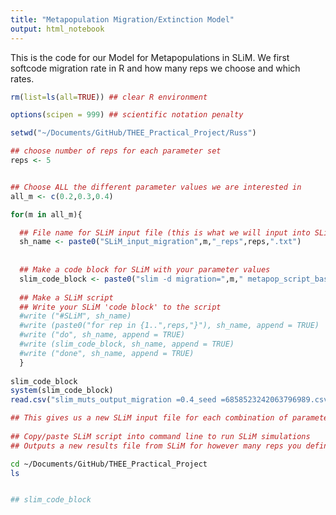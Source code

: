 ```yaml
---
title: "Metapopulation Migration/Extinction Model"
output: html_notebook
---
```


This is the code for our Model for Metapopulations in SLiM.
We first softcode migration rate in R and how many reps we choose and which rates. 

```r

rm(list=ls(all=TRUE)) ## clear R environment

options(scipen = 999) ## scientific notation penalty

setwd("~/Documents/GitHub/THEE_Practical_Project/Russ")

## choose number of reps for each parameter set
reps <- 5


## Choose ALL the different parameter values we are interested in
all_m <- c(0.2,0.3,0.4)

for(m in all_m){

  ## File name for SLiM input file (this is what we will input into SLiM)
  sh_name <- paste0("SLiM_input_migration",m,"_reps",reps,".txt")
  
  
  ## Make a code block for SLiM with your parameter values
  slim_code_block <- paste0("slim -d migration=",m," metapop_script_basic_test.slim")
  
  ## Make a SLiM script
  ## Write your SLiM 'code block' to the script
  #write ("#SLiM", sh_name)
  #write (paste0("for rep in {1..",reps,"}"), sh_name, append = TRUE)
  #write ("do", sh_name, append = TRUE)
  #write (slim_code_block, sh_name, append = TRUE)
  #write ("done", sh_name, append = TRUE)
  }
 
slim_code_block
system(slim_code_block)
read.csv("slim_muts_output_migration =0.4_seed =6858523242063796989.csv")

## This gives us a new SLiM input file for each combination of parameter values
  
## Copy/paste SLiM script into command line to run SLiM simulations
## Outputs a new results file from SLiM for however many reps you define above


```
```bash

cd ~/Documents/GitHub/THEE_Practical_Project 
ls


## slim_code_block

```
